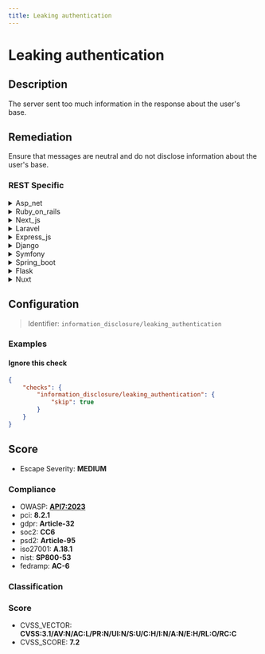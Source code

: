 ```yaml
---
title: Leaking authentication
---
```


# Leaking authentication

## Description

The server sent too much information in the response about the user's base.


## Remediation

Ensure that messages are neutral and do not disclose information about the user's base.



### REST Specific

<details>
    <summary>Asp_net</summary>

Implement proper error handling to prevent the server from sending verbose error messages to the client. Use custom error pages and configure the customErrors mode in the Web.config file to 'On' or 'RemoteOnly' to ensure detailed error information is only available locally. Additionally, review and sanitize outgoing responses to ensure no sensitive user information is included.

</details>

<details>
    <summary>Ruby_on_rails</summary>

Implement strong session management by using Rails' built-in mechanisms such as `has_secure_password` for password hashing and validations. Ensure that error messages are generic and do not disclose user information. Regularly update Rails and its dependencies to incorporate the latest security patches.

</details>

<details>
    <summary>Next_js</summary>

Implement proper session management using secure, HTTP-only cookies, and ensure sensitive information is not exposed through server responses. Utilize Next.js API routes to handle authentication with best practices, such as using environment variables for secret keys and leveraging built-in security features like CSRF protection.

</details>

<details>
    <summary>Laravel</summary>

In Laravel, ensure that you are using built-in authentication methods and properly handling error messages. Avoid exposing sensitive user information in error responses by customizing the exception handling in the 'render' method of the 'App\Exceptions\Handler' class. Implement proper logging to record authentication failures without revealing confidential details.

</details>

<details>
    <summary>Express_js</summary>

Implement proper error handling in Express.js to avoid sending verbose error messages to the client. Use a middleware that catches errors and sends generic responses to prevent information leakage. Additionally, ensure that sensitive endpoints are protected with strong authentication and authorization checks.

</details>

<details>
    <summary>Django</summary>

Ensure that Django views and serializers only expose necessary user information. Implement proper permission checks and use Django's built-in authentication classes to manage access control. Avoid verbose error messages that reveal user details or system information.

</details>

<details>
    <summary>Symfony</summary>

In Symfony, ensure that sensitive user information is not exposed in API responses. Implement a strict data serialization group policy using the Symfony Serializer component. Define serialization groups for user entities and explicitly specify which properties can be serialized. Use the @Groups annotation to control the exposure of fields and avoid leaking authentication details. Additionally, review and secure exception handling to prevent verbose error messages that could reveal sensitive information.

</details>

<details>
    <summary>Spring_boot</summary>

Implement proper authentication handling in Spring Boot by utilizing Spring Security. Configure it to limit the amount of sensitive user information exposed in responses. Use OAuth2 or JWT for secure token-based authentication, and ensure that error messages are generic to prevent information leakage.

</details>

<details>
    <summary>Flask</summary>

Implement proper error handling to avoid exposing sensitive information in error messages. Use Flask's error handling mechanisms to create custom error responses that do not include details about the user's data or the internal workings of the application. Additionally, ensure that debug mode is disabled in production to prevent the display of detailed error pages.

</details>

<details>
    <summary>Nuxt</summary>

Implement proper access controls and ensure sensitive information is only sent over secure, authenticated channels. Utilize middleware to verify user permissions before sending any user-specific data. Additionally, review and sanitize all outgoing responses to prevent leakage of sensitive information.

</details>

## Configuration

> Identifier: `information_disclosure/leaking_authentication`



### Examples



#### Ignore this check

```json
{
    "checks": {
        "information_disclosure/leaking_authentication": {
            "skip": true
        }
    }
}
```




## Score

- Escape Severity: **<span className="medium-severity">MEDIUM</span>**

### Compliance

- OWASP: **[API7:2023](https://github.com/OWASP/API-Security/blob/master/editions/2023/en/0xa7-server-side-request-forgery.md)**
- pci: **8.2.1**
- gdpr: **Article-32**
- soc2: **CC6**
- psd2: **Article-95**
- iso27001: **A.18.1**
- nist: **SP800-53**
- fedramp: **AC-6**

### Classification






### Score

- CVSS_VECTOR: **CVSS:3.1/AV:N/AC:L/PR:N/UI:N/S:U/C:H/I:N/A:N/E:H/RL:O/RC:C**
- CVSS_SCORE: **7.2**

